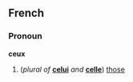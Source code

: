 ==French==
===Pronoun===
'''ceux'''

#(''plural of'' '''[[celui]]''' ''and'' '''[[celle#French|celle]]''') [[those]]